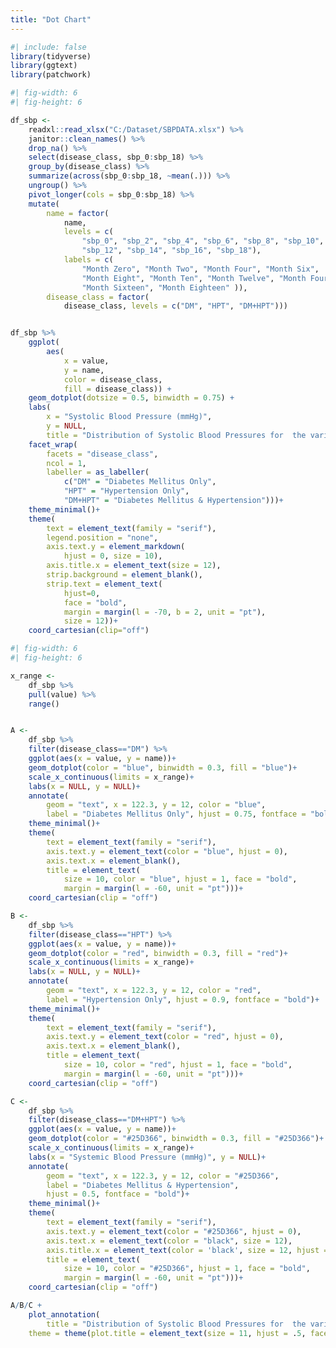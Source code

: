 ```yaml
---
title: "Dot Chart"
---
```


```r
#| include: false
library(tidyverse)
library(ggtext)
library(patchwork)
```

```r
#| fig-width: 6
#| fig-height: 6

df_sbp <- 
    readxl::read_xlsx("C:/Dataset/SBPDATA.xlsx") %>% 
    janitor::clean_names() %>% 
    drop_na() %>% 
    select(disease_class, sbp_0:sbp_18) %>% 
    group_by(disease_class) %>% 
    summarize(across(sbp_0:sbp_18, ~mean(.))) %>% 
    ungroup() %>% 
    pivot_longer(cols = sbp_0:sbp_18) %>% 
    mutate(
        name = factor(
            name, 
            levels = c(
                "sbp_0", "sbp_2", "sbp_4", "sbp_6", "sbp_8", "sbp_10",
                "sbp_12", "sbp_14", "sbp_16", "sbp_18"),
            labels = c(
                "Month Zero", "Month Two", "Month Four", "Month Six",
                "Month Eight", "Month Ten", "Month Twelve", "Month Fourten",
                "Month Sixteen", "Month Eighteen" )),
        disease_class = factor(
            disease_class, levels = c("DM", "HPT", "DM+HPT")))


df_sbp %>% 
    ggplot(
        aes(
            x = value, 
            y = name, 
            color = disease_class, 
            fill = disease_class)) + 
    geom_dotplot(dotsize = 0.5, binwidth = 0.75) +
    labs(
        x = "Systolic Blood Pressure (mmHg)", 
        y = NULL,
        title = "Distribution of Systolic Blood Pressures for  the various Diagnosis")+
    facet_wrap(
        facets = "disease_class", 
        ncol = 1, 
        labeller = as_labeller(
            c("DM" = "Diabetes Mellitus Only", 
            "HPT" = "Hypertension Only",
            "DM+HPT" = "Diabetes Mellitus & Hypertension")))+
    theme_minimal()+
    theme(
        text = element_text(family = "serif"),
        legend.position = "none",
        axis.text.y = element_markdown(
            hjust = 0, size = 10),
        axis.title.x = element_text(size = 12),
        strip.background = element_blank(),
        strip.text = element_text(
            hjust=0, 
            face = "bold", 
            margin = margin(l = -70, b = 2, unit = "pt"),
            size = 12))+
    coord_cartesian(clip="off")

```

```r
#| fig-width: 6
#| fig-height: 6

x_range <- 
    df_sbp %>% 
    pull(value) %>% 
    range()


A <- 
    df_sbp %>% 
    filter(disease_class=="DM") %>% 
    ggplot(aes(x = value, y = name))+
    geom_dotplot(color = "blue", binwidth = 0.3, fill = "blue")+
    scale_x_continuous(limits = x_range)+
    labs(x = NULL, y = NULL)+
    annotate(
        geom = "text", x = 122.3, y = 12, color = "blue",
        label = "Diabetes Mellitus Only", hjust = 0.75, fontface = "bold")+
    theme_minimal()+
    theme(
        text = element_text(family = "serif"),
        axis.text.y = element_text(color = "blue", hjust = 0),
        axis.text.x = element_blank(),
        title = element_text(
            size = 10, color = "blue", hjust = 1, face = "bold",
            margin = margin(l = -60, unit = "pt")))+
    coord_cartesian(clip = "off")

B <- 
    df_sbp %>% 
    filter(disease_class=="HPT") %>% 
    ggplot(aes(x = value, y = name))+
    geom_dotplot(color = "red", binwidth = 0.3, fill = "red")+
    scale_x_continuous(limits = x_range)+
    labs(x = NULL, y = NULL)+
    annotate(
        geom = "text", x = 122.3, y = 12, color = "red",
        label = "Hypertension Only", hjust = 0.9, fontface = "bold")+
    theme_minimal()+
    theme(
        text = element_text(family = "serif"),
        axis.text.y = element_text(color = "red", hjust = 0),
        axis.text.x = element_blank(),
        title = element_text(
            size = 10, color = "red", hjust = 1, face = "bold",
            margin = margin(l = -60, unit = "pt")))+
    coord_cartesian(clip = "off")

C <- 
    df_sbp %>% 
    filter(disease_class=="DM+HPT") %>% 
    ggplot(aes(x = value, y = name))+
    geom_dotplot(color = "#25D366", binwidth = 0.3, fill = "#25D366")+
    scale_x_continuous(limits = x_range)+
    labs(x = "Systemic Blood Pressure (mmHg)", y = NULL)+
    annotate(
        geom = "text", x = 122.3, y = 12, color = "#25D366",
        label = "Diabetes Mellitus & Hypertension", 
        hjust = 0.5, fontface = "bold")+
    theme_minimal()+
    theme(
        text = element_text(family = "serif"),
        axis.text.y = element_text(color = "#25D366", hjust = 0),
        axis.text.x = element_text(color = "black", size = 12),
        axis.title.x = element_text(color = 'black', size = 12, hjust = 0.5),
        title = element_text(
            size = 10, color = "#25D366", hjust = 1, face = "bold",
            margin = margin(l = -60, unit = "pt")))+
    coord_cartesian(clip = "off")

A/B/C +
    plot_annotation(
        title = "Distribution of Systolic Blood Pressures for  the various Diagnosis",
    theme = theme(plot.title = element_text(size = 11, hjust = .5, face = "bold")))
```
